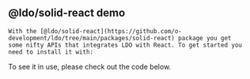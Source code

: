 
<Content id="solid-react">
    <h2 className="subtitle is-3">@ldo/solid-react demo</h2>

    With the [@ldo/solid-react](https://github.com/o-development/ldo/tree/main/packages/solid-react) package you get
    some nifty APIs that integrates LDO with React. To get started you need to install it with:
</Content>

<Install name="@ldo/solid-react" />

<Content>
    To see it in use, please check out the code below.
</Content>

<LoginGate redirectId="solid-react">
    <LDOSolidReactDemo/>
    <LogoutButton/>
</LoginGate>

<SolidReactCodeSection/>